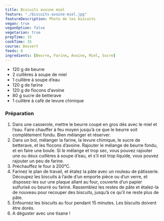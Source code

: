 ```yaml
---
title: Biscuits avoine miel
feature: "./biscuits-avoine-miel.jpg"
featureDescription: Photo de les biscuits
vegan: true
veganOption: false
vegetarian: true
prepTime: 15
cookTime: 15
course: Dessert
feeds: 6
ingredients: [Beurre, Farine, Avoine, Miel, Sucre]
---
```


<Ingredients>

- 120 g de <Link to="/ingredients/beurre">beurre</Link>
- 2 cuillères à soupe de <Link to="/ingredients/miel">miel</Link>
- 1 cuillère à soupe d’eau
- 120 g de <Link to="/ingredients/farine">farine</Link>
- 120 g de flocons <Link to="/ingredients/avoine">d’avoine</Link>
- 80 g <Link to="/ingredients/sucre">sucre de betterave</Link>
- 1 cuillère à café de levure chimique

</Ingredients>

### Préparation

1. Dans une casserole, mettre le beurre coupé en gros dés avec le miel et
l’eau. Faire chauffer à feu moyen jusqu’à ce que le beurre soit
complétement fondu. Bien mélanger et réserver.
2. Dans un bol, mélanger la farine, la levure chimique, le sucre de betterave,
et les flocons d’avoine. Rajouter le mélange de beurre fondu, et en
faire une boule. Si le mélange et trop sec, vous pouvez rajouter une ou
deux cuillères à soupe d’eau, et s’il est trop liquide, vous pouvez
rajouter un peu de farine.
3. Préchauffez le four à 200°C.
4. Farinez le plan de travail, et étalez la pâte avec un rouleau de pâtisserie.
Découpez les biscuits à l’aide d’un emporte pièce ou d’un verre, et
disposez-les sur une plaque allant au four, couverte d’un papier
sulfurisé ou beurré ou fariné. Rassemblez les restes de pâte et
étalez-la de nouveau pour recouper des biscuits, jusqu’à ce qu’il ne
reste plus de pâte.
5. Enfournez les biscuits au four pendant 15 minutes. Les biscuits doivent être dorés.
6. A déguster avec une tisane !
